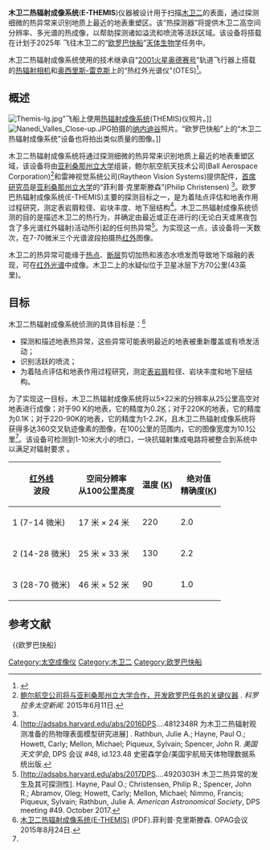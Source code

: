 {{Infobox spacecraft
| Name = 木卫二热辐射成像系统
| Image =
| Caption =

| Operator = [[美国宇航局|美国宇航局]]
| Manufacturer = [[亚利桑那州立大学|亚利桑那州立大学]]
| Type = 红外摄像机
| Function = 研究热异常现象
| Mission_Duration =
| Began = <!--date operations began (single instruments only)-->
| Ceased = <!--date operations ceased (single instruments only)-->
| Webpage = 

| Mass = 
| Dimensions =
| Number = <!--number launched-->
| Power_consumption = 
| Resolution = 
| Spectral_Band = [[红外线|红外线]]
| Data_Rate =

| Spacecraft = ''[[欧罗巴快船|欧罗巴快船]]'' <!--spacecraft it is hosted aboard-->
| SC_Operator = [[美国宇航局|美国宇航局]]
| Launch = ≈ 2025年<ref name='Launch 2025'>[https://spacenews.com/europa-clipper-passes-key-review/ 欧罗巴快船通过关键审查.] Jeff Foust, ''太空新闻.'' 2019年8月22日.</ref><!--NASA noted launch NET 2023. However, the mission has a formal launch readiness date of 2025.--> <!--Launch date (single instruments only)-->
| Rocket = [[太空发射系统|太空发射系统]]
| Launch_Site = [[肯尼迪航天中心|肯尼迪航天中心]] 
| COSPAR = <!--COSPAR ID of host spacecraft-->
}}

'''木卫二热辐射成像系统'''('''E-THEMIS''')仪器被设计用于扫描[[木卫二|木卫二]]的表面，通过探测细微的热异常来识别地质上最近的地表重塑区。该“热探测器”将提供木卫二高空间分辨率、多光谱的热成像，以帮助探测诸如溢流和喷流等活跃区域。该设备将搭载在计划于2025年
飞往木卫二的“[[欧罗巴快船|欧罗巴快船]]”[[天体生物学|天体生物学]]任务中。

木卫二热辐射成像系统使用的技术继承自“[[2001火星奥德赛号|2001火星奥德赛号]]”轨道飞行器上搭载的[[热辐射成像系统|热辐射相机]]和[[OSIRIS-REx|奥西里斯-雷克斯]]上的“热红外光谱仪"(OTES)<ref name="Pittman 2015">{{cite news |last=Pittman |first=Kagan |url=https://www.engineering.com/PLMERP/ArticleID/10254/New-Thermal-Imaging-Technology-to-Look-for-Life-on-Jupiter-Moon.aspx |title=寻找木星卫星生命的新热成像技术 |work=Engineering.com |date=2015年6月11日 |access-date=2017-11-03 |archive-date=2018-11-21 |archive-url=https://web.archive.org/web/20181121161736/https://www.engineering.com/PLMERP/ArticleID/10254/New-Thermal-Imaging-Technology-to-Look-for-Life-on-Jupiter-Moon.aspx |dead-url=no }}</ref>。

==概述==
[[File:Themis-lg.jpg|thumb]]”飞船上使用[[热辐射成像系统|热辐射成像系统]](THEMIS)仪照片。]]
[[File:Nanedi_Valles_Close-up.JPG|thumb]]拍摄的[[纳内迪谷|纳内迪谷]]照片。“欧罗巴快船”上的“木卫二热辐射成像系统”设备也将拍出类似质量的图像。]]

木卫二热辐射成像系统将通过探测细微的热异常来识别地质上最近的地表重塑区域，该设备将由[[亚利桑那州立大学|亚利桑那州立大学]]组装，鲍尔航空航天技术公司(Ball Aerospace Corporation)<ref>[https://www.coloradospacenews.com/ball-aerospace-to-partner-with-asu-on-key-instrument-for-europa-mission/ 鲍尔航空公司将与亚利桑那州立大学合作，开发欧罗巴任务的关键仪器] {{Wayback|url=https://www.coloradospacenews.com/ball-aerospace-to-partner-with-asu-on-key-instrument-for-europa-mission/ |date=20190428055045 }}. ''科罗拉多太空新闻''. 2015年6月11日.</ref>和雷神视觉系统公司(Raytheon Vision Systems)提供配件，[[首席研究员|首席研究员]]是[[亚利桑那州立大学|亚利桑那州立大学]]的“菲利普·克里斯滕森”(Philip Christensen) <ref name="Pittman 2015"/>。欧罗巴热辐射成像系统(E-THEMIS)主要的探测目标之一，是为着陆点评估和地表作用过程研究，测定表岩屑粒径、岩块丰度、地下层结构<ref>[http://adsabs.harvard.edu/abs/2016DPS....4812348R 为木卫二热辐射观测准备的热物理表面模型研究进展] {{Wayback|url=http://adsabs.harvard.edu/abs/2016DPS....4812348R |date=20170627200648 }}. Rathbun, Julie A.; Hayne, Paul O.; Howett, Carly; Mellon, Michael; Piqueux, Sylvain; Spencer, John R. ''美国天文学会'', DPS 会议 #48, id.123.48 史密森学会/美国宇航局天体物理数据系统出版.</ref>。木卫二热辐射成像系统侦测的目的是描述木卫二的热行为，并确定由最近或正在进行的(无论白天或黑夜包含了多光谱红外辐射)活动所引起的任何热异常<ref name='Hayne 2017'>[http://adsabs.harvard.edu/abs/2017DPS....4920303H 木卫二热异常的发生及其可探测性]. Hayne, Paul O.; Christensen, Philip R.; Spencer, John R.; Abramov, Oleg; Howett, Carly; Mellon, Michael; Nimmo, Francis; Piqueux, Sylvain; Rathbun, Julie A. ''American Astronomical Society'', DPS meeting #49. October 2017.</ref>。为实现这一点，该设备将一天数次，在7-70微米三个光谱波段拍摄热[[红外|红外]]图像。

木卫二的热异常可能缘于[[热点_(地质学)|热点]]、[[断层|断层]]剪切加热和液态水喷发而导致地下熔融的表现，可在[[红外光谱学|红外光谱]]中成像。木卫二上的水疑似位于卫星冰层下方70公里(43英里)。

==目标==
木卫二热辐射成像系统侦测的具体目标是：<ref name='Christensen OPAG2015'>[https://www.lpi.usra.edu/opag/meetings/aug2015/presentations/day-1/8_e_christensen.pdf 木卫二热辐射成像系统(E-THEMIS)] {{Wayback|url=https://www.lpi.usra.edu/opag/meetings/aug2015/presentations/day-1/8_e_christensen.pdf |date=20160705083942 }} (PDF).菲利普·克里斯滕森. OPAG会议
2015年8月24日.</ref>
*探测和描述地表热异常，这些异常可能表明最近的地表被重新覆盖或有喷发活动；
*识别活跃的喷流；
*为着陆点评估和地表作用过程研究，测定[[表岩屑|表岩屑]]粒径、岩块丰度和地下层结构。

为了实现这一目标，木卫二热辐射成像系统将以5×22米的分辨率从25公里高空对地表进行成像；对于90 K的地表，它的精度为0.2[[开尔文|K]]；对于220K的地表，它的精度为0.1K；对于220-90K的地表，它的精度为1-2.2K，且木卫二热辐射成像系统将获得多达360交叉轨迹像素的图像，在100公里的范围内，它的图像宽度为10.1公里<ref name='Christensen OPAG2015'/>。该设备可检测到1-10米大小的喷口，一块抗辐射集成电路将被整合到系统中以满足对辐射要求 。
 
{| class="wikitable"
|-
! [[红外线|红外线]]<br/>波段!! 空间分辨率<br/>从100公里高度!! 温度 ([[开尔文|K]]) !! 绝对值<br/>精确度([[开尔文|K]])
|-
| 1 (7-14 微米) || 17 米 × 24 米 || 220 || 2.0 
|-
| 2 (14-28 微米) || 25 米 × 33 米 || 130 || 2.2 
|-
| 3 (28-70 微米) || 46 米 × 52 米 || 90 || 1.0 
|}
==参考文献==
{{reflist}}
 
{{欧罗巴快船}
{{天体生物学}}
{{木卫二}}
{{卫星和航天器仪器}}
 
[[Category:太空成像仪|Category:太空成像仪]]
[[Category:木卫二|Category:木卫二]]
[[Category:欧罗巴快船|Category:欧罗巴快船]]